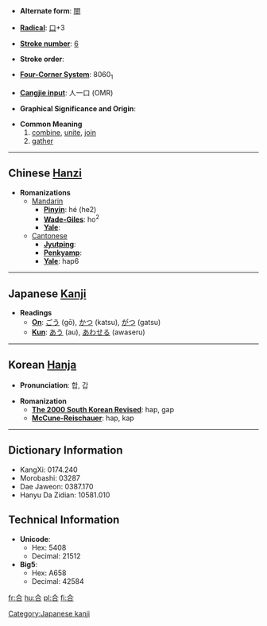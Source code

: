 * '''Alternate form''': [[閤]]

* '''[[Wiktionary:Chinese radical index| Radical]]''': [[Wiktionary:Chinese radical index 口|口]]+3

* '''[[Wiktionary:Chinese total strokes index|Stroke number]]''': [[Wiktionary:Chinese total strokes index 6|6]]

* '''Stroke order''': 

* '''[[Wiktionary:Chinese four corner index|Four-Corner System]]''': 8060<sub>1</sub>

* '''[[Wiktionary:Chinese Cangjie index|Cangjie input]]''': 人一口 (OMR)

* '''Graphical Significance and Origin''': 

* '''Common Meaning'''
*#[[combine]], [[unite]], [[join]]
*# [[gather]]


----

== Chinese [[Hanzi]] ==

* '''Romanizations'''
** [[Mandarin]]
*** '''[[Pinyin]]''': hé (he2)
*** '''[[Wade-Giles]]''': ho<sup>2</sup>
*** '''[[Yale]]''': 
**[[Cantonese]]
***'''[[Jyutping]]''':
***'''[[Penkyamp]]''': 
***'''[[Yale]]''': hap6


----

== Japanese [[Kanji]] ==

* '''Readings'''
** '''[[On]]''': [[ごう]] (gō), [[かつ]] (katsu), [[がつ]] (gatsu)
** '''[[Kun]]''': [[あう]] (au), [[あわせる]] (awaseru)
 

----

== Korean [[Hanja]] ==

* '''Pronunciation''': 합, 갑

* '''Romanization'''
** '''[[The 2000 South Korean Revised Romanization|The 2000 South Korean Revised]]''': hap, gap
** '''[[McCune-Reischauer]]''': hap, kap

----

== Dictionary Information ==

* KangXi: 0174.240
* Morobashi: 03287
* Dae Jaweon: 0387.170
* Hanyu Da Zidian: 10581.010

== Technical Information ==

* '''Unicode''':
** Hex: 5408
** Decimal: 21512
* '''Big5''':
** Hex: A658
** Decimal: 42584

[[Category:Japanese kanji]]

[[fr:合]]
[[hu:合]]
[[pl:合]]
[[fi:合]]